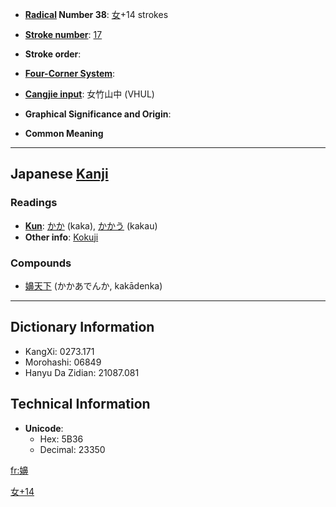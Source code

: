 * '''[[Wiktionary:Chinese radical index| Radical]] Number 38''': [[Wiktionary:Chinese radical index 女|女]]+14 strokes

* '''[[Wiktionary:Chinese total strokes index|Stroke number]]''': [[Wiktionary:Chinese total strokes index 17|17]]

* '''Stroke order''': 

* '''[[Wiktionary:Chinese four corner index|Four-Corner System]]''': 

* '''[[Wiktionary:Chinese Cangjie index|Cangjie input]]''': 女竹山中 (VHUL)

* '''Graphical Significance and Origin''': 

* '''Common Meaning'''

----

== Japanese [[Kanji]] ==

===Readings=== 
* '''[[Kun]]''': [[かか]] (kaka), [[かかう]] (kakau)
* '''Other info''': [[Kokuji]]
===Compounds===
*[[嬶天下]] (かかあでんか, kakādenka)
----

== Dictionary Information ==

* KangXi: 0273.171
* Morohashi: 06849
* Hanyu Da Zidian: 21087.081

== Technical Information ==

* '''Unicode''':
** Hex: 5B36
** Decimal: 23350

[[Category:CJKV Character articles lacking a common meaning|女+14]]

[[fr:嬶]]